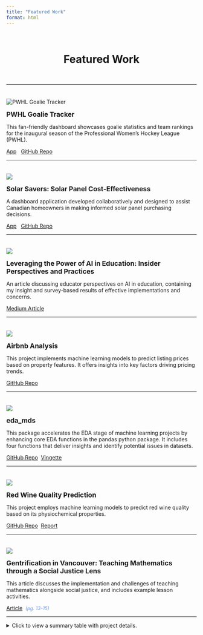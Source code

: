 ```yaml
---
title: "Featured Work"
format: html
---
```

<br>

<div style="text-align: center;">
  <h1>Featured Work</h1>
</div>

<br>
<div style="text-align: center;">
  *** 
</div>
<div style="margin-bottom: 37px;"></div>

::: {.grid}
::: {.g-col-6}
<img src="img/pwhl_goalie_tracker_demo.gif" alt="PWHL Goalie Tracker" class="img-fluid" />
:::
::: {.g-col-6}
<strong><span style="font-size: 1.25em;">PWHL Goalie Tracker</span></strong>

This fan-friendly dashboard showcases goalie statistics and team rankings for the inaugural season of the Professional Women's Hockey League (PWHL).&nbsp;

<a href="https://2wc8dv-nicole-bidwell.shinyapps.io/pwhl_goalie_tracker/" class="btn btn-custom-primary" target="_blank">App</a> &nbsp;
<a href="https://github.com/nicolebid/pwhl_goalie_tracker" class="btn btn-custom-primary" target="_blank">GitHub Repo</a>
:::

:::
***
<div style="margin-top: 35px;"></div> <!-- #2 PROJECT: SOLAR SAVERS -->

::: {.grid}

::: {.g-col-6}
![](img/solar_savers_demo.gif)
:::

::: {.g-col-6}
<strong><span style="font-size: 1.25em;">Solar Savers: Solar Panel Cost-Effectiveness</span></strong>

A dashboard application developed collaboratively and designed to assist Canadian homeowners in making informed solar panel purchasing decisions.&nbsp;

<a href="https://dsci-532-2024-9-solar-savers.onrender.com/" class="btn btn-custom-primary" target="_blank">App</a> &nbsp;
<a href="https://github.com/UBC-MDS/DSCI-532_2024_9_solar-savers" class="btn btn-custom-primary" target="_blank">GitHub Repo</a>
:::

:::
***
<div style="margin-top: 35px;"></div> <!-- #3 PROJECT: AI ED ARTICLE -->

::: {.grid}

::: {.g-col-6}
![](img/ai_ed.png)
:::

::: {.g-col-6}
<strong><span style="font-size: 1.25em;">Leveraging the Power of AI in Education: Insider Perspectives and Practices</span></strong>

An article discussing educator perspectives on AI in education, containing my insight and survey-based results of effective implementations and concerns.&nbsp;

<a href="https://medium.com/@nrbidwell/leveraging-the-power-of-ai-in-education-insider-perspectives-and-practices-0679cb21d467" class="btn btn-custom-primary" target="_blank">Medium Article</a>
:::

:::
***
<div style="margin-top: 35px;"></div> <!-- #4 PROJECT: AIRBNB ANALYSIS -->

::: {.grid}

::: {.g-col-6}
![](img/Airbnb_analysis.png)
:::

::: {.g-col-6}
<strong><span style="font-size: 1.25em;">Airbnb Analysis</span></strong>

This project implements machine learning models to predict listing prices based on property features. It offers insights into key factors driving pricing trends. &nbsp;

<a href="https://github.com/MoNorouzi23/Airbnb_analysis" class="btn btn-custom-primary" target="_blank">GitHub Repo</a>
:::

:::
***
<div style="margin-top: 35px;"></div> <!-- #5 PROJECT: EDA MDS -->

::: {.grid}

::: {.g-col-6}
![](img/eda_mds.jpg)
:::

::: {.g-col-6}
<strong><span style="font-size: 1.25em;">eda_mds</span></strong>

This package accelerates the EDA stage of machine learning projects by enhancing core EDA functions in the pandas python package. It includes four functions that deliver insights and identify potential issues in datasets.&nbsp;

<a href="https://github.com/UBC-MDS/eda_mds" class="btn btn-custom-primary" target="_blank">GitHub Repo</a>&nbsp;
<a href="https://eda-mds.readthedocs.io/en/latest/example.html" class="btn btn-custom-primary" target="_blank">Vingette</a>
:::

:::
***

<div style="margin-top: 35px;"></div> <!-- #6 PROJECT: WINE -->

::: {.grid}

::: {.g-col-6}
![](img/wine.png)
:::

::: {.g-col-6}
<strong><span style="font-size: 1.25em;">Red Wine Quality Prediction</span></strong>

This project employs machine learning models to predict red wine quality based on its physiochemical properties.&nbsp;

<a href="https://github.com/UBC-MDS/Red-Wine-Quality-Prediction" class="btn btn-custom-primary" target="_blank">GitHub Repo</a>&nbsp;
<a href="https://ubc-mds.github.io/Red-Wine-Quality-Prediction/red_wine_quality_prediction.html" class="btn btn-custom-primary" target="_blank">Report</a>
:::

:::
***

<div style="margin-top: 35px;"></div> <!-- #7 PROJECT: SOCIAL JUSTICE -->

::: {.grid}

::: {.g-col-6}
![](img/social_justice.png)
:::

::: {.g-col-6}
<strong><span style="font-size: 1.25em;">Gentrification in Vancouver: Teaching Mathematics through a Social Justice Lens</span></strong>

This article discusses the implementation and challenges of teaching mathematics alongside social justice, and includes example lesson activities. &nbsp;

<a href="https://drive.google.com/file/d/1cXs7TQIjLwxj3dPTwH3hieqJc2GrcnOI/view" class="btn btn-custom-primary" target="_blank">Article</a>&nbsp; <i><span style="font-size: 0.9em; color: #6897e7;">(pg. 13-15)</span></i>
:::

:::
***

<details>
  <summary>Click to view a summary table with project details.</summary>
<div class="table-wrapper">
  <div class="table-responsive">

  | Project       | Description                          | Focus Area         | Main Tools/Libraries      | Completion <br> (YYYY-MM)       | Link                        |
  |:-------------:|:----------------------------:|:----------------:|:----------------------------:|:------------:|:-------------------------------------:|
  | Airbnb Analysis   | A machine learning project predicting listing prices based on property features, offering insights into the key factors that drive Airbnb pricing trends.   | Machine Learning, Regression Analysis, EDA, Feature Engineering, Model Interpretability  | Python, NumPy, pandas, Altair, scikit-learn, SHAP, XGBoost, LightGBM, joblib          | 2024-09   |  [Repo](https://github.com/MoNorouzi23/Airbnb_analysis/tree/main)<br><br>[Report](https://github.com/MoNorouzi23/Airbnb_analysis/blob/main/Airbnb_analysis_report_copy.pdf) |
  | Leveraging the Power of AI in Education: Insider Perspectives and Practices   | An article discussing educator perspectives on AI in education, containing my insights paired with survey-based results of effective implementations and concerns.   | AI in Education  | N/A      | 2024-08   |  [Medium Article](https://medium.com/@nrbidwell/leveraging-the-power-of-ai-in-education-insider-perspectives-and-practices-0679cb21d467) |
  | PWHL Goalie Tracker     | A fan-friendly dashboard showcasing goalie statistics and team rankings for the inaugural season of the Professional Women’s Hockey League (PWHL).      | Data Visualization    | R, Shiny, ggplot2, dplyr     | 2024-07   | [Repo](https://github.com/nicolebid/pwhl_goalie_tracker)<br><br>[App](https://2wc8dv-nicole-bidwell.shinyapps.io/pwhl_goalie_tracker/)|
  | Solar Savers: Solar Panel Cost-Effectiveness  | A dashboard application designed to assist Canadian homeowners in making informed solar panel purchasing decisions.      | Data Visualization      | Python, Dash, pandas, GeoPandas, Altair       | 2024-04   | [Repo](https://github.com/UBC-MDS/DSCI-532_2024_9_solar-savers)<br><br>[App](https://dsci-532-2024-9-solar-savers.onrender.com/) |
  | eda_mds | A Python package that kick-starts the EDA stage of machine learning projects, enhancing pandas' EDA functions with four functions that deliver insights and identify potential problems in the dataset.  | Python Package Development, EDA  | Python, pandas, GitHub Actions | 2024-02   |  [Repo](https://github.com/UBC-MDS/eda_mds)<br><br>[Vingette](https://eda-mds.readthedocs.io/en/latest/example.html) |
  | Red Wine Quality Prediction  | This project aimed to create a classification model to predict red wine quality based on its physiochemical properties. The best model showed reasonable accuracy, highlighting areas for improvement in handling outliers.  | Machine Learning, Classification, Unit Testing  | GitHub Actions, Docker, Python, pandas, scikit-learn, matplotlib, pickle, seaborn, NumPy, Altair      | 2023-12   |  [Repo](https://github.com/UBC-MDS/Red-Wine-Quality-Prediction)<br><br>[Report](https://ubc-mds.github.io/Red-Wine-Quality-Prediction/red_wine_quality_prediction.html) |
  | Gentrification in Vancouver: Teaching Mathematics through a Social Justice Lens | An article discussing the implementation and challenges of teaching mathematics alongside social justice, including example lesson activities. | Mathematics Education & Social Justice | N/A | 2017-03 | [Article](https://drive.google.com/file/d/1cXs7TQIjLwxj3dPTwH3hieqJc2GrcnOI/view) <br> <i><span style="font-size: 0.9em; color: #6897e7;">(pg. 13-15)</span></i> | 
  </div>
</div>
</details>

